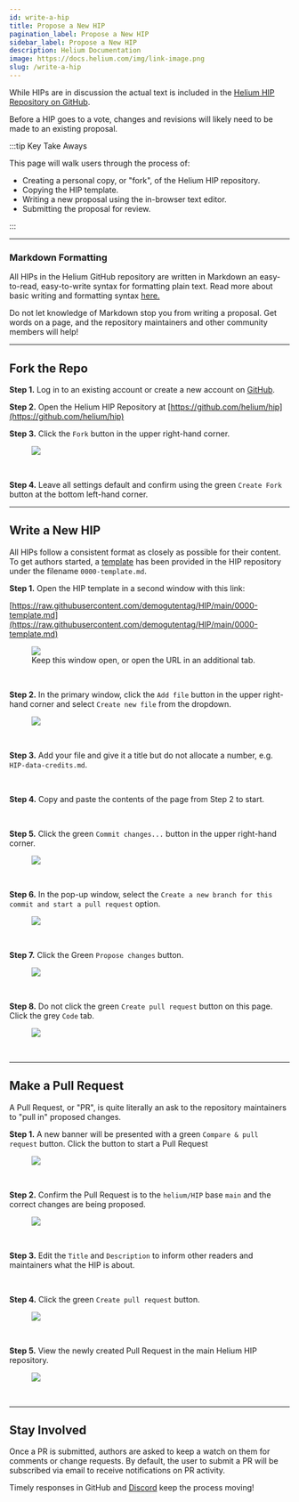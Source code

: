 ```yaml
---
id: write-a-hip
title: Propose a New HIP
pagination_label: Propose a New HIP
sidebar_label: Propose a New HIP
description: Helium Documentation
image: https://docs.helium.com/img/link-image.png
slug: /write-a-hip
---
```



<LegacyContentBanner />

While HIPs are in discussion the actual text is included in the
[Helium HIP Repository on GitHub](https://github.com/helium/hip).

Before a HIP goes to a vote, changes and revisions will likely need to be made to an existing
proposal.

:::tip Key Take Aways

This page will walk users through the process of:

- Creating a personal copy, or "fork", of the Helium HIP repository.
- Copying the HIP template.
- Writing a new proposal using the in-browser text editor.
- Submitting the proposal for review.

:::

---

### Markdown Formatting

All HIPs in the Helium GitHub repository are written in Markdown an easy-to-read, easy-to-write
syntax for formatting plain text. Read more about basic writing and formatting syntax
[here.](https://docs.github.com/en/get-started/writing-on-github/getting-started-with-writing-and-formatting-on-github/basic-writing-and-formatting-syntax)

Do not let knowledge of Markdown stop you from writing a proposal. Get words on a page, and the
repository maintainers and other community members will help!

---

## Fork the Repo

**Step 1.** Log in to an existing account or create a new account on [GitHub](https://github.com).

**Step 2.** Open the Helium HIP Repository at
[https://github.com/helium/hip](https://github.com/helium/hip)

**Step 3.** Click the `Fork` button in the upper right-hand corner.

<figure className="screensnippet-wrapper">
  <img
    src={useBaseUrl('/img/hip/fork-step-0.png')}
    style={{ maxHeight: 800, borderRadius: '40px', padding: '14px 16px 20px' }}
  />
</figure>

<br />

**Step 4.** Leave all settings default and confirm using the green `Create Fork` button at the
bottom left-hand corner.

<Fork />

---

## Write a New HIP

All HIPs follow a consistent format as closely as possible for their content. To get authors
started, a [template](https://github.com/helium/HIP/blob/main/0000-template.md) has been provided in
the HIP repository under the filename `0000-template.md`.

**Step 1.** Open the HIP template in a second window with this link:

[https://raw.githubusercontent.com/demogutentag/HIP/main/0000-template.md](https://raw.githubusercontent.com/demogutentag/HIP/main/0000-template.md)

<figure className="screensnippet-wrapper">
  <img
    src={useBaseUrl('/img/hip/write-step-0.png')}
    style={{ maxHeight: 800, borderRadius: '40px', padding: '14px 16px 20px' }}
  />
  <figcaption>Keep this window open, or open the URL in an additional tab.</figcaption>
</figure>

<br />

**Step 2.** In the primary window, click the `Add file` button in the upper right-hand corner and
select `Create new file` from the dropdown.

<figure className="screensnippet-wrapper">
  <img
    src={useBaseUrl('/img/hip/write-step-1.png')}
    style={{ maxHeight: 800, borderRadius: '40px', padding: '14px 16px 20px' }}
  />
</figure>

<br />

**Step 3.** Add your file and give it a title but do not allocate a number, e.g. `HIP-data-credits.md`.

<NewHip />

<br />

**Step 4.** Copy and paste the contents of the page from Step 2 to start.

<FileName />

<br />

**Step 5.** Click the green `Commit changes...` button in the upper right-hand corner.

<figure className="screensnippet-wrapper">
  <img
    src={useBaseUrl('/img/hip/write-step-3b.png')}
    style={{ maxHeight: 800, borderRadius: '40px', padding: '14px 16px 20px' }}
  />
</figure>

<br />

**Step 6.** In the pop-up window, select the
`Create a new branch for this commit and start a pull request` option.

<figure className="screensnippet-wrapper">
  <img
    src={useBaseUrl('/img/hip/write-step-4.png')}
    style={{ maxHeight: 800, borderRadius: '40px', padding: '14px 16px 20px' }}
  />
</figure>

<br />

**Step 7.** Click the Green `Propose changes` button.

<figure className="screensnippet-wrapper">
  <img
    src={useBaseUrl('/img/hip/write-step-5.png')}
    style={{ maxHeight: 800, borderRadius: '40px', padding: '14px 16px 20px' }}
  />
</figure>

<br />

**Step 8.** Do not click the green `Create pull request` button on this page. Click the grey `Code`
tab.

<figure className="screensnippet-wrapper">
  <img
    src={useBaseUrl('/img/hip/write-step-6.png')}
    style={{ maxHeight: 800, borderRadius: '40px', padding: '14px 16px 20px' }}
  />
</figure>

<br />

---

## Make a Pull Request

A Pull Request, or "PR", is quite literally an ask to the repository maintainers to "pull in"
proposed changes.

**Step 1.** A new banner will be presented with a green `Compare & pull request` button. Click the
button to start a Pull Request

<figure className="screensnippet-wrapper">
  <img
    src={useBaseUrl('/img/hip/write-step-7.png')}
    style={{ maxHeight: 800, borderRadius: '40px', padding: '14px 16px 20px' }}
  />
</figure>

<br />

**Step 2.** Confirm the Pull Request is to the `helium/HIP` base `main` and the correct changes are
being proposed.

<figure className="screensnippet-wrapper">
  <img
    src={useBaseUrl('/img/hip/write-step-8.png')}
    style={{ maxHeight: 800, borderRadius: '40px', padding: '14px 16px 20px' }}
  />
</figure>

<br />

**Step 3.** Edit the `Title` and `Description` to inform other readers and maintainers what the HIP
is about.

<TitleDescription />

<br />

**Step 4.** Click the green `Create pull request` button.

<figure className="screensnippet-wrapper">
  <img
    src={useBaseUrl('/img/hip/write-step-10.png')}
    style={{ maxHeight: 800, borderRadius: '40px', padding: '14px 16px 20px' }}
  />
</figure>

<br />

**Step 5.** View the newly created Pull Request in the main Helium HIP repository.

<figure className="screensnippet-wrapper">
  <img
    src={useBaseUrl('/img/hip/write-step-11.png')}
    style={{ maxHeight: 800, borderRadius: '40px', padding: '14px 16px 20px' }}
  />
</figure>

<br />

---

## Stay Involved

Once a PR is submitted, authors are asked to keep a watch on them for comments or change requests.
By default, the user to submit a PR will be subscribed via email to receive notifications on PR
activity.

Timely responses in GitHub and [Discord](https://discord.gg/helium) keep the process moving!
